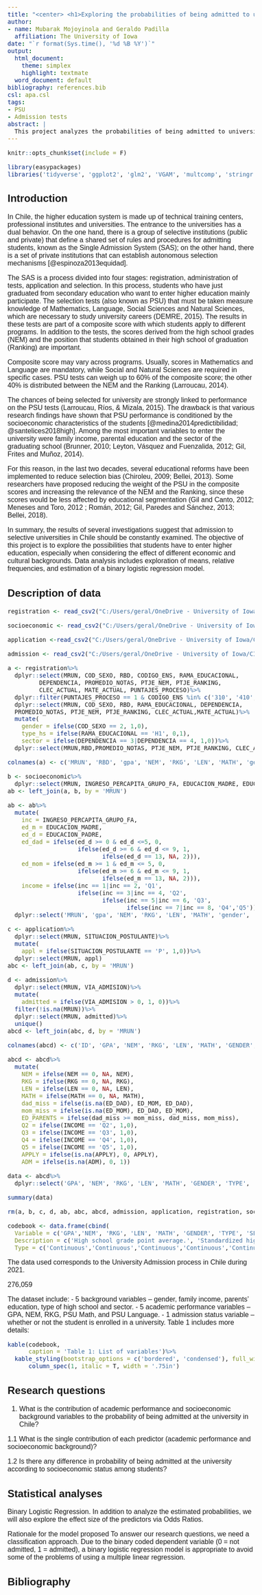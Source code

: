 ```yaml
---
title: "<center> <h1>Exploring the probabilities of being admitted to university in Chile based on socioeconomic and academic attributes</h1> </center>"
author:
- name: Mubarak Mojoyinola and Geraldo Padilla
  affiliation: The University of Iowa
date: "`r format(Sys.time(), '%d %B %Y')`"
output:
  html_document:
    theme: simplex
    highlight: textmate
  word_document: default
bibliography: references.bib
csl: apa.csl
tags:
- PSU
- Admission tests
abstract: |
  This project analyzes the probabilities of being admitted to university in Chile in the 2021 admission process. Admission is based on PSU results and other 2 criteria associated with academic performance during high school (GPA and Ranking), however, there could be  other 'non-academic' criteria interfering in the opportunities to being admitted (socioeconomic background).
---
```


<style type="text/css">
body{
  font-family: Arial;
  font-size: 12pt;
}
</style>

```r
knitr::opts_chunk$set(include = F)
```

```r
library(easypackages)
libraries('tidyverse', 'ggplot2', 'glm2', 'VGAM', 'multcomp', 'stringr', 'readxl', 'Lahman', 'kableExtra')
```

## Introduction

In Chile, the higher education system is made up of technical training centers, professional institutes and universities. The entrance to the universities has a dual behavior. On the one hand, there is a group of selective institutions (public and private) that define a shared set of rules and procedures for admitting students, known as the Single Admission System (SAS); on the other hand, there is a set of private institutions that can establish autonomous selection mechanisms [@espinoza2013equidad].

The SAS is a process divided into four stages: registration, administration of tests, application and selection. In this process, students who have just graduated from secondary education who want to enter higher education mainly participate. The selection tests (also known as PSU) that must be taken measure knowledge of Mathematics, Language, Social Sciences and Natural Sciences, which are necessary to study university careers (DEMRE, 2015). The results in these tests are part of a composite score with which students apply to different programs. In addition to the tests, the scores derived from the high school grades (NEM) and the position that students obtained in their high school of graduation (Ranking) are important.

Composite score may vary across programs. Usually, scores in Mathematics and Language are mandatory, while Social and Natural Sciences are required in specific cases. PSU tests can weigh up to 60% of the composite score; the other 40% is distributed between the NEM and the Ranking (Larroucau, 2014).

The chances of being selected for university are strongly linked to performance on the PSU tests (Larroucau, Ríos, & Mizala, 2015). The drawback is that various research findings have shown that PSU performance is conditioned by the socioeconomic characteristics of the students [@medina2014predictibilidad; @santelices2018high]. Among the most important variables to enter the university were family income, parental education and the sector of the graduating school (Brunner, 2010; Leyton, Vásquez and Fuenzalida, 2012; Gil, Frites and Muñoz, 2014).

For this reason, in the last two decades, several educational reforms have been implemented to reduce selection bias (Chiroleu, 2009; Bellei, 2013). Some researchers have proposed reducing the weight of the PSU in the composite scores and increasing the relevance of the NEM and the Ranking, since these scores would be less affected by educational segmentation (Gil and Canto, 2012; Meneses and Toro, 2012 ; Román, 2012; Gil, Paredes and Sánchez, 2013; Bellei, 2018).

In summary, the results of several investigations suggest that admission to selective universities in Chile should be constantly examined. The objective of this project is to explore the possibilities that students have to enter higher education, especially when considering the effect of different economic and cultural backgrounds. Data analysis includes exploration of means, relative frequencies, and estimation of a binary logistic regression model.

## Description of data

```r
registration <- read_csv2("C:/Users/geral/OneDrive - University of Iowa/CIDCIE/1. Bases de Datos/PSU/PSU 2019 - 2021/A_Inscritos_puntajes/A_INSCRITOS_PUNTAJES_PDT_2021_PUB_MRUN.csv")

socioeconomic <- read_csv2("C:/Users/geral/OneDrive - University of Iowa/CIDCIE/1. Bases de Datos/PSU/PSU 2019 - 2021/B_Socioeconomico/B_SOCIOECONOMICO_DOMICILIO_PDT_2021_PUB_MRUN.csv")

application <-read_csv2("C:/Users/geral/OneDrive - University of Iowa/CIDCIE/1. Bases de Datos/PSU/PSU 2019 - 2021/C_Postulacion_Seleccion/C_POSTULANTES_SELECCION_PDT_2021_PUB_MRUN.csv")

admission <- read_csv2("C:/Users/geral/OneDrive - University of Iowa/CIDCIE/1. Bases de Datos/PSU/PSU 2019 - 2021/D_Matricula_MRUN/D_MATRICULA_PDT__2021_PUB_MRUN.csv")
```

```r
a <- registration%>%
  dplyr::select(MRUN, COD_SEXO, RBD, CODIGO_ENS, RAMA_EDUCACIONAL,
         DEPENDENCIA, PROMEDIO_NOTAS, PTJE_NEM, PTJE_RANKING,
         CLEC_ACTUAL, MATE_ACTUAL, PUNTAJES_PROCESO)%>%
  dplyr::filter(PUNTAJES_PROCESO == 1 & CODIGO_ENS %in% c('310', '410', '510', '610'))%>%
  dplyr::select(MRUN, COD_SEXO, RBD, RAMA_EDUCACIONAL, DEPENDENCIA,
  PROMEDIO_NOTAS, PTJE_NEM, PTJE_RANKING, CLEC_ACTUAL,MATE_ACTUAL)%>%
  mutate(
    gender = ifelse(COD_SEXO == 2, 1,0),
    type_hs = ifelse(RAMA_EDUCACIONAL == 'H1', 0,1),
    sector = ifelse(DEPENDENCIA == 3|DEPENDENCIA == 4, 1,0))%>%
  dplyr::select(MRUN,RBD,PROMEDIO_NOTAS, PTJE_NEM, PTJE_RANKING, CLEC_ACTUAL,MATE_ACTUAL,gender, type_hs,sector)

colnames(a) <- c('MRUN', 'RBD', 'gpa', 'NEM', 'RKG', 'LEN', 'MATH', 'gender', 'type_hs','sector')

b <- socioeconomic%>%
  dplyr::select(MRUN, INGRESO_PERCAPITA_GRUPO_FA, EDUCACION_MADRE, EDUCACION_PADRE)
ab <- left_join(a, b, by = 'MRUN')

ab <- ab%>%
  mutate(
    inc = INGRESO_PERCAPITA_GRUPO_FA,
    ed_m = EDUCACION_MADRE,
    ed_d = EDUCACION_PADRE,
    ed_dad = ifelse(ed_d >= 0 & ed_d <=5, 0,
                    ifelse(ed_d >= 6 & ed_d <= 9, 1,
                           ifelse(ed_d == 13, NA, 2))),
    ed_mom = ifelse(ed_m >= 1 & ed_m <= 5, 0,
                    ifelse(ed_m >= 6 & ed_m <= 9, 1,
                           ifelse(ed_m == 13, NA, 2))),
    income = ifelse(inc == 1|inc == 2, 'Q1',
                    ifelse(inc == 3|inc == 4, 'Q2',
                           ifelse(inc == 5|inc == 6, 'Q3',
                                  ifelse(inc == 7|inc == 8, 'Q4','Q5')))))%>%
  dplyr::select('MRUN', 'gpa', 'NEM', 'RKG', 'LEN', 'MATH', 'gender', 'type_hs', 'sector', 'ed_dad', 'ed_mom', 'income')

c <- application%>%
  dplyr::select(MRUN, SITUACION_POSTULANTE)%>%
  mutate(
    appl = ifelse(SITUACION_POSTULANTE == 'P', 1,0))%>%
  dplyr::select(MRUN, appl)
abc <- left_join(ab, c, by = 'MRUN')

d <- admission%>%
  dplyr::select(MRUN, VIA_ADMISION)%>%
  mutate(
    admitted = ifelse(VIA_ADMISION > 0, 1, 0))%>%
  filter(!is.na(MRUN))%>%
  dplyr::select(MRUN, admitted)%>%
  unique()
abcd <- left_join(abc, d, by = 'MRUN')

colnames(abcd) <- c('ID', 'GPA', 'NEM', 'RKG', 'LEN', 'MATH', 'GENDER', 'TYPE', 'SECTOR', 'ED_DAD', 'ED_MOM', 'INCOME', 'APPLY', 'ADM')

abcd <- abcd%>%
  mutate(
    NEM = ifelse(NEM == 0, NA, NEM),
    RKG = ifelse(RKG == 0, NA, RKG),
    LEN = ifelse(LEN == 0, NA, LEN),
    MATH = ifelse(MATH == 0, NA, MATH),
    dad_miss = ifelse(is.na(ED_DAD), ED_MOM, ED_DAD),
    mom_miss = ifelse(is.na(ED_MOM), ED_DAD, ED_MOM),
    ED_PARENTS = ifelse(dad_miss >= mom_miss, dad_miss, mom_miss),
    Q2 = ifelse(INCOME == 'Q2', 1,0),
    Q3 = ifelse(INCOME == 'Q3', 1,0),
    Q4 = ifelse(INCOME == 'Q4', 1,0),
    Q5 = ifelse(INCOME == 'Q5', 1,0),
    APPLY = ifelse(is.na(APPLY), 0, APPLY),
    ADM = ifelse(is.na(ADM), 0, 1))

data <- abcd%>%
  dplyr::select('GPA', 'NEM', 'RKG', 'LEN', 'MATH', 'GENDER', 'TYPE', 'SECTOR', 'ED_PARENTS', 'Q2', 'Q3', 'Q4', 'Q5', 'APPLY', 'ADM')

summary(data)

rm(a, b, c, d, ab, abc, abcd, admission, application, registration, socioeconomic)
```

```r
codebook <- data.frame(cbind(
  Variable = c('GPA','NEM', 'RKG', 'LEN', 'MATH', 'GENDER', 'TYPE', 'SECTOR', 'ED_PARENTS', 'INCOME_Q', 'APPLY', 'ADM'),
  Description = c('High school grade point average.', 'Standardized high school grade point average.', 'Relative position of the student in his or her school of graduation', 'Standardized score in the Language PSU', 'Standardized score in the Mathematics PSU', 'gender of student', 'Type of school, Technical-professional or Humanist, from which the student graduated', "Sector to which the student's school of graduation belongs", 'Higher educational level of the father or mother',"Quintile of economic income to which the student's family belongs (dummy)", "Student's application to a university", 'Admission of the student to a university'),
  Type = c('Continuous','Continuous','Continuous','Continuous','Continuous','Binary (0 = Male, 1 = Female)','Binary (0 = Humanist, 1 = Technical school)','Binary (0 = Public, 1 = Private)','Categorical (0 = Primary, 1 = Secondary, 2 = Tertiary)','Categorical (Q1 [Ref.], Q2, Q3, Q4, Q5)','Binary (0 = Did not apply, 1 = Applied)','Binary (0 = Not admitted, 1 = Admitted)')))
```

The data used corresponds to the University Admission process in Chile during 2021.

276,059

The dataset include:
- 5 background variables – gender, family income, parents’ education, type of high school and sector.
- 5 academic performance variables – GPA, NEM, RKG, PSU Math, and PSU Language.
- 1 admission status variable – whether or not the student is enrolled in a university. Table 1 includes more details:

```r
kable(codebook,
      caption = 'Table 1: List of variables')%>%
  kable_styling(bootstrap_options = c('bordered', 'condensed'), full_width = F, position = 'center', font_size =12)%>%
      column_spec(1, italic = T, width = '.75in')
```

## Research questions

1. What is the contribution of academic performance and socioeconomic background variables to the probability of being admitted at the university in Chile?

1.1 What is the single contribution of each predictor (academic performance and socioeconomic background)?

1.2 Is there any difference in probability of being admitted at the university according to socioeconomic status among students?

## Statistical analyses

Binary Logistic Regression. In addition to analyze the estimated probabilities, we will also explore the effect size of the predictors via Odds Ratios.

Rationale for the model proposed
To answer our research questions, we need a classification approach. Due to the binary coded dependent variable (0 = not admitted, 1 = admitted), a binary logistic regression model is appropriate to avoid some of the problems of using a multiple linear regression.

## Bibliography
